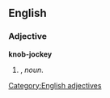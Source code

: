 ==English==

===Adjective===
'''knob-jockey'''

# {{form of|Attributive form|[[knob jockey]]|nodot=1}}, ''noun''.


[[Category:English adjectives]]